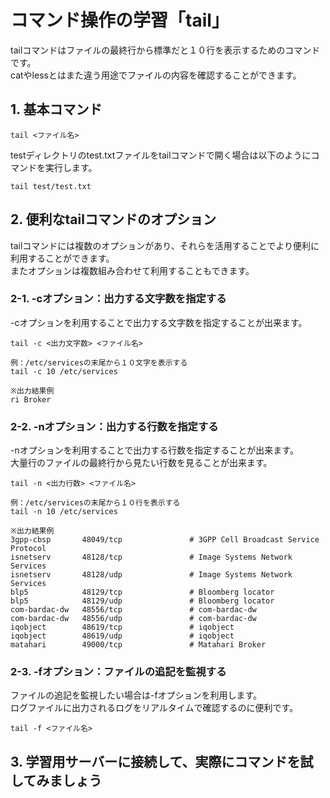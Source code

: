 # コマンド操作の学習「tail」
tailコマンドはファイルの最終行から標準だと１０行を表示するためのコマンドです。  
catやlessとはまた違う用途でファイルの内容を確認することができます。
## 1. 基本コマンド
```shell
tail <ファイル名>
```
testディレクトリのtest.txtファイルをtailコマンドで開く場合は以下のようにコマンドを実行します。
```shell
tail test/test.txt
```
## 2. 便利なtailコマンドのオプション
tailコマンドには複数のオプションがあり、それらを活用することでより便利に利用することができます。  
またオプションは複数組み合わせて利用することもできます。
### 2-1. -cオプション：出力する文字数を指定する
-cオプションを利用することで出力する文字数を指定することが出来ます。  
```shell
tail -c <出力文字数> <ファイル名>

例：/etc/servicesの末尾から１０文字を表示する
tail -c 10 /etc/services

※出力結果例
ri Broker
```
### 2-2. -nオプション：出力する行数を指定する
-nオプションを利用することで出力する行数を指定することが出来ます。  
大量行のファイルの最終行から見たい行数を見ることが出来ます。
```shell
tail -n <出力行数> <ファイル名>

例：/etc/servicesの末尾から１０行を表示する
tail -n 10 /etc/services

※出力結果例
3gpp-cbsp       48049/tcp               # 3GPP Cell Broadcast Service Protocol
isnetserv       48128/tcp               # Image Systems Network Services
isnetserv       48128/udp               # Image Systems Network Services
blp5            48129/tcp               # Bloomberg locator
blp5            48129/udp               # Bloomberg locator
com-bardac-dw   48556/tcp               # com-bardac-dw
com-bardac-dw   48556/udp               # com-bardac-dw
iqobject        48619/tcp               # iqobject
iqobject        48619/udp               # iqobject
matahari        49000/tcp               # Matahari Broker
```
### 2-3. -fオプション：ファイルの追記を監視する
ファイルの追記を監視したい場合は-fオプションを利用します。  
ログファイルに出力されるログをリアルタイムで確認するのに便利です。
```shell
tail -f <ファイル名>
```
## 3. 学習用サーバーに接続して、実際にコマンドを試してみましょう
